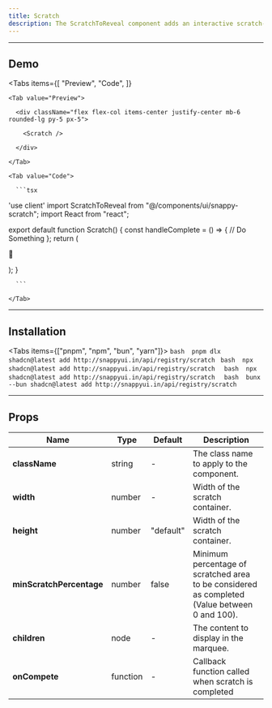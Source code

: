 ```yaml
---
title: Scratch
description: The ScratchToReveal component adds an interactive scratch-off effect to reveal hidden content.
---
```




---

## Demo

<Tabs
  items={[
    "Preview",
    "Code",
  ]}
>

    <Tab value="Preview">

      <div className="flex flex-col items-center justify-center mb-6  rounded-lg py-5 px-5">
        
        <Scratch />

      </div>

    </Tab>

    <Tab value="Code">

      ```tsx
'use client'
import ScratchToReveal from "@/components/ui/snappy-scratch";
import React from "react";

export default function Scratch() {
  const handleComplete = () => {
    // Do Something
  };
  return (
    <div>
      <ScratchToReveal
        width={250}
        height={250}
        minScratchPercentage={70}
        className="flex items-center justify-center overflow-hidden rounded-2xl border-2 bg-gray-100"
        onComplete={handleComplete}
      >
        <p className="text-9xl">
            🍑
        </p>
      </ScratchToReveal>
    </div>
  );
}


      ```

    </Tab>

</Tabs>

---

## Installation

<Tabs items={["pnpm", "npm", "bun", "yarn"]}>
  <Tab value="pnpm">
    ```bash 
    pnpm dlx shadcn@latest add http://snappyui.in/api/registry/scratch
    ```
  </Tab>
  <Tab value="npm">
    ```bash 
    npx shadcn@latest add http://snappyui.in/api/registry/scratch 
    ```
  </Tab>
  <Tab value="yarn">
    ```bash 
    npx shadcn@latest add http://snappyui.in/api/registry/scratch 
    ```
  </Tab>
  <Tab value="bun">
    ```bash 
    bunx --bun shadcn@latest add http://snappyui.in/api/registry/scratch 
    ```
  </Tab>
</Tabs>


---

## Props

| <b>Name</b>   | <b>Type</b>                                                                                      | <b>Default</b> | <b>Description</b>            |
| ------------- | ------------------------------------------------------------------------------------------------ | -------------- | ----------------------------- |
| **className**     | string                                                                                           | -              | The class name to apply to the component.            |
| **width**  | number                                                                                        | -              | Width of the scratch container.           |
| **height**   | number | "default"      | Width of the scratch container.         |
| **minScratchPercentage**    | number                                                                                          | false          | 	Minimum percentage of scratched area to be considered as completed (Value between 0 and 100).             |
| **children** | node                                                                                           | -              | The content to display in the marquee. |
| **onCompete** | function                                                                                           | -              | Callback function called when scratch is completed |